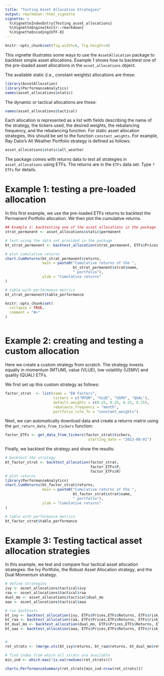 ```yaml
---
title: "Testing Asset Allocation Strategies"
output: rmarkdown::html_vignette
vignette: >
  %\VignetteIndexEntry{Testing_asset_allocations}
  %\VignetteEngine{knitr::rmarkdown}
  %\VignetteEncoding{UTF-8}
---
```


```r
knitr::opts_chunk$set(fig.width=6, fig.height=4) 
```

This vignette illustrates some ways to use the `AssetAllocation` package to backtest simple asset allocations. Example 1 shows how to backtest one of the pre-loaded asset allocations in the `asset_allocations` object.

The available static (i.e., constant weights) allocations are these:

```r
library(AssetAllocation)
library(PerformanceAnalytics)
names(asset_allocations$static)
```

The dynamic or tactical allocations are these:

```r
names(asset_allocations$tactical)
```

Each allocation is represented as a list with fields describing the name of the strategy, the tickers used, the desired weights, the rebalancing frequency, and the rebalancing function. For static asset allocation strategies, this should be set to the function `constant_weights`. For example, Ray Dalio's All Weather Portfolio strategy is defined as follows:

```r
asset_allocations$static$all_weather
```

The package comes with returns data to test all strategies in `asset_allocations` using ETFs. The returns are in the `ETFs` data set. Type `?ETFs` for details.

# Example 1: testing a pre-loaded allocation

In this first example, we use the pre-loaded ETFs returns to backtest the Permanent Portfolio allocation. We then plot the cumulative returns.

```r
## Example 1: backtesting one of the asset allocations in the package
strat_permanent <- asset_allocations$static$permanent

# test using the data set provided in the package
bt_strat_permanent <- backtest_allocation(strat_permanent, ETFs$Prices, ETFs$Returns, ETFs$risk_free)

# plot cumulative returns
chart.CumReturns(bt_strat_permanent$returns,
                 main = paste0("Cumulative returns of the ",
                               bt_strat_permanent$strat$name,
                               " portfolio"),
                 ylab = "Cumulative returns"
)

# table with performance metrics
bt_strat_permanent$table_performance
```

```r
knitr::opts_chunk$set(
  collapse = TRUE,
  comment = "#>"
)
```

```r

```

# Example 2: creating and testing a custom allocation

Here we create a custom strategy from scratch. The strategy invests equally in momentum (MTUM), value (VLUE), low volatility (USMV) and quality (QUAL) ETFs.

We first set up this custom strategy as follows:

```r
factor_strat  <- list(name = "EW Factors",
                      tickers = c("MTUM", "VLUE", "USMV", "QUAL"),
                      default_weights = c(0.25, 0.25, 0.25, 0.25),
                      rebalance_frequency = "month",
                      portfolio_rule_fn = "constant_weights")
```

Next, we can automatically download data and create a returns matrix using the `get_return_data_from_tickers` function:

```r
factor_ETFs <- get_data_from_tickers(factor_strat$tickers,
                                      starting_date = "2013-08-01")

```

Finally, we backtest the strategy and show the results:

```r
# backtest the strategy
bt_factor_strat <- backtest_allocation(factor_strat,
                                       factor_ETFs$P,
                                       factor_ETFs$R)
# plot returns
library(PerformanceAnalytics)
chart.CumReturns(bt_factor_strat$returns,
                 main = paste0("Cumulative returns of the ",
                               bt_factor_strat$strat$name,
                               " portfolio"),
                 ylab = "Cumulative returns"
)

# table with performance metrics
bt_factor_strat$table_performance
```

# Example 3: Testing tactical asset allocation strategies

In this example, we test and compare four tactical asset allocation strategies: the Ivy Portfolio, the Robust Asset Allocation strategy, and the Dual Momentum strategy.

```r
# define strategies
ivy <- asset_allocations$tactical$ivy
raa <- asset_allocations$tactical$raa
dual_mo <- asset_allocations$tactical$dual_mo
aaa <- asset_allocations$tactical$aaa

# run backtests
bt_ivy <- backtest_allocation(ivy, ETFs$Prices,ETFs$Returns, ETFs$risk_free)
bt_raa <- backtest_allocation(raa, ETFs$Prices,ETFs$Returns, ETFs$risk_free)
bt_dual_mo <- backtest_allocation(dual_mo, ETFs$Prices,ETFs$Returns, ETFs$risk_free)
bt_aaa <- backtest_allocation(aaa, ETFs$Prices,ETFs$Returns, ETFs$risk_free)


# 
ret_strats <- (merge.xts(bt_ivy$returns, bt_raa$returns, bt_dual_mo$returns, bt_aaa$returns))

# find index from which all strats are available
min_ind <- which.max(!is.na(rowSums(ret_strats)))

charts.PerformanceSummary(ret_strats[min_ind:nrow(ret_strats)])

```
